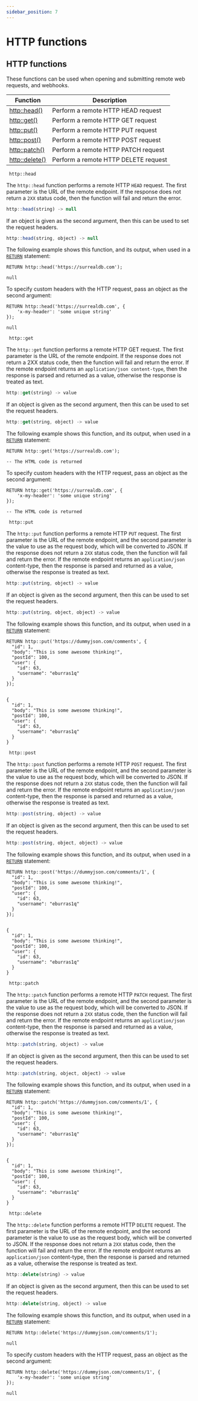 ```yaml
---
sidebar_position: 7
---
```


# HTTP functions

## HTTP functions

These functions can be used when opening and submitting remote web requests, and webhooks.

<table>
<thead>
  <tr>
    <th>Function</th>
    <th>Description</th>
  </tr>
</thead>
<tbody>
  <tr>
    <td><a href="/docs/SurrealQL/functions/http#head">http::head()</a></td>
    <td>Perform a remote HTTP HEAD request</td>
  </tr>
  <tr>
    <td><a href="/docs/SurrealQL/functions/http#get">http::get()</a></td>
    <td>Perform a remote HTTP GET request</td>
  </tr>
  <tr>
    <td><a href="/docs/SurrealQL/functions/http#put">http::put()</a></td>
    <td>Perform a remote HTTP PUT request</td>
  </tr>
  <tr>
    <td><a href="/docs/SurrealQL/functions/http#post">http::post()</a></td>
    <td>Perform a remote HTTP POST request</td>
  </tr>
  <tr>
    <td><a href="/docs/SurrealQL/functions/http#patch">http::patch()</a></td>
    <td>Perform a remote HTTP PATCH request</td>
  </tr>
  <tr>
    <td><a href="/docs/SurrealQL/functions/http#delete">http::delete()</a></td>
    <td>Perform a remote HTTP DELETE request</td>
  </tr>
</tbody>
</table>

<div className='layout-group'>
<div className='heading'>
    <div id="head" className='code'>
    <code> http::head </code>
    </div>
</div>

The `http::head` function performs a remote HTTP `HEAD` request. The first parameter is the URL of the remote endpoint. If the response does not return a `2XX` status code, then the function will fail and return the error.

```js title="API DEFINITION"
http::head(string) -> null
```
If an object is given as the second argument, then this can be used to set the request headers.

```js title="API DEFINITION"
http::head(string, object) -> null
```

The following example shows this function, and its output, when used in a [`RETURN`](/docs/SurrealQL/statements/return) statement:

```surql
RETURN http::head('https://surrealdb.com');

null
```

To specify custom headers with the HTTP request, pass an object as the second argument:

```surql
RETURN http::head('https://surrealdb.com', {
	'x-my-header': 'some unique string'
});

null
```
</div>

<div className='layout-group'>
<div className='heading'>
    <div id="get" className='code'>
    <code> http::get </code>
    </div>
</div>

The `http::get` function performs a remote HTTP GET request. The first parameter is the URL of the remote endpoint. If the response does not return a 2XX status code, then the function will fail and return the error. If the remote endpoint returns an `application/json content-type`, then the response is parsed and returned as a value, otherwise the response is treated as text.

```js title="API DEFINITION"
http::get(string) -> value
```
If an object is given as the second argument, then this can be used to set the request headers.

```js title="API DEFINITION"
http::get(string, object) -> value
```

The following example shows this function, and its output, when used in a [`RETURN`](/docs/SurrealQL/statements/return) statement:

```surql
RETURN http::get('https://surrealdb.com');

-- The HTML code is returned
```

To specify custom headers with the HTTP request, pass an object as the second argument:

```surql
RETURN http::get('https://surrealdb.com', {
	'x-my-header': 'some unique string'
});

-- The HTML code is returned
```
</div>

<div className='layout-group'>
<div className='heading'>
    <div id="put" className='code'>
    <code> http::put </code>
    </div>
</div>

The `http::put` function performs a remote HTTP `PUT` request. The first parameter is the URL of the remote endpoint, and the second parameter is the value to use as the request body, which will be converted to JSON. If the response does not return a `2XX` status code, then the function will fail and return the error. If the remote endpoint returns an `application/json` content-type, then the response is parsed and returned as a value, otherwise the response is treated as text.

```js title="API DEFINITION"
http::put(string, object) -> value
```
If an object is given as the second argument, then this can be used to set the request headers.

```js title="API DEFINITION"
http::put(string, object, object) -> value
```

The following example shows this function, and its output, when used in a [`RETURN`](/docs/SurrealQL/statements/return) statement:

```surql
RETURN http::put('https://dummyjson.com/comments', {
  "id": 1,
  "body": "This is some awesome thinking!",
  "postId": 100,
  "user": {
    "id": 63,
    "username": "eburras1q"
  }
});


{
  "id": 1,
  "body": "This is some awesome thinking!",
  "postId": 100,
  "user": {
    "id": 63,
    "username": "eburras1q"
  }
}
```
</div>

<div className='layout-group'>
<div className='heading'>
    <div id="post" className='code'>
    <code> http::post </code>
    </div>
</div>

The `http::post` function performs a remote HTTP `POST` request. The first parameter is the URL of the remote endpoint, and the second parameter is the value to use as the request body, which will be converted to JSON. If the response does not return a `2XX` status code, then the function will fail and return the error. If the remote endpoint returns an `application/json` content-type, then the response is parsed and returned as a value, otherwise the response is treated as text.

```js title="API DEFINITION"
http::post(string, object) -> value
```
If an object is given as the second argument, then this can be used to set the request headers.

```js title="API DEFINITION"
http::post(string, object, object) -> value
```

The following example shows this function, and its output, when used in a [`RETURN`](/docs/SurrealQL/statements/return) statement:

```surql
RETURN http::post('https://dummyjson.com/comments/1', {
  "id": 1,
  "body": "This is some awesome thinking!",
  "postId": 100,
  "user": {
    "id": 63,
    "username": "eburras1q"
  }
});


{
  "id": 1,
  "body": "This is some awesome thinking!",
  "postId": 100,
  "user": {
    "id": 63,
    "username": "eburras1q"
  }
}
```
</div>

<div className='layout-group'>
<div className='heading'>
    <div id="patch" className='code'>
    <code> http::patch </code>
    </div>
</div>

The `http::patch` function performs a remote HTTP `PATCH` request. The first parameter is the URL of the remote endpoint, and the second parameter is the value to use as the request body, which will be converted to JSON. If the response does not return a `2XX` status code, then the function will fail and return the error. If the remote endpoint returns an `application/json` content-type, then the response is parsed and returned as a value, otherwise the response is treated as text.

```js title="API DEFINITION"
http::patch(string, object) -> value
```
If an object is given as the second argument, then this can be used to set the request headers.

```js title="API DEFINITION"
http::patch(string, object, object) -> value
```

The following example shows this function, and its output, when used in a [`RETURN`](/docs/SurrealQL/statements/return) statement:

```surql
RETURN http::patch('https://dummyjson.com/comments/1', {
  "id": 1,
  "body": "This is some awesome thinking!",
  "postId": 100,
  "user": {
    "id": 63,
    "username": "eburras1q"
  }
});


{
  "id": 1,
  "body": "This is some awesome thinking!",
  "postId": 100,
  "user": {
    "id": 63,
    "username": "eburras1q"
  }
}
```
</div>

<div className='layout-group'>
<div className='heading'>
    <div id="delete" className='code'>
    <code> http::delete </code>
    </div>
</div>

The `http::delete` function performs a remote HTTP `DELETE` request. The first parameter is the URL of the remote endpoint, and the second parameter is the value to use as the request body, which will be converted to JSON. If the response does not return a `2XX` status code, then the function will fail and return the error. If the remote endpoint returns an `application/json` content-type, then the response is parsed and returned as a value, otherwise the response is treated as text.

```js title="API DEFINITION"
http::delete(string) -> value
```
If an object is given as the second argument, then this can be used to set the request headers.

```js title="API DEFINITION"
http::delete(string, object) -> value
```

The following example shows this function, and its output, when used in a [`RETURN`](/docs/SurrealQL/statements/return) statement:

```surql
RETURN http::delete('https://dummyjson.com/comments/1');

null
```
To specify custom headers with the HTTP request, pass an object as the second argument:

```surql
RETURN http::delete('https://dummyjson.com/comments/1', {
	'x-my-header': 'some unique string'
});

null
```
</div>